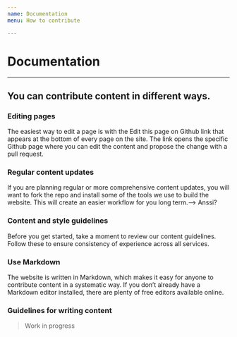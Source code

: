 ```yaml
---
name: Documentation
menu: How to contribute

---
```


# Documentation

---

## You can contribute content in different ways. 

### Editing pages
The easiest way to edit a page is with the Edit this page on Github link that appears at the bottom of every page on the site. The link opens the specific Github page where you can edit the content and propose the change with a pull request.

### Regular content updates
If you are planning regular or more comprehensive content updates, you will want to fork the repo and install some of the tools we use to build the website. This will create an easier workflow for you long term.—-> Anssi?

### Content and style guidelines
Before you get started, take a moment to review our content guidelines. Follow these to ensure consistency of experience across all services.

### Use Markdown
The website is written in Markdown, which makes it easy for anyone to contribute content in a systematic way. If you don’t already have a Markdown editor installed, there are plenty of free editors available online.

### Guidelines for writing content
> Work in progress
